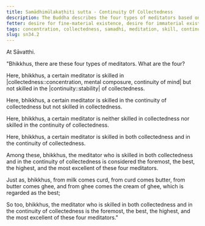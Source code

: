 ```yaml
---
title: Samādhimūlakaṭhiti sutta - Continuity Of Collectedness
description: The Buddha describes the four types of meditators based on their skill in collectedness and in the continuity of collectedness.
fetter: desire for fine-material existence, desire for immaterial existence, conceit, restlessness, ignorance
tags: concentration, collectedness, samadhi, meditation, skill, continuity, stability,sn,sn22-34,sn34
slug: sn34.2
---
```


At Sāvatthi.

"Bhikkhus, there are these four types of meditators. What are the four?

Here, bhikkhus, a certain meditator is skilled in |collectedness::concentration, mental composure, continuity of mind| but not skilled in the |continuity::stability| of collectedness.

Here, bhikkhus, a certain meditator is skilled in the continuity of collectedness but not skilled in collectedness.

Here, bhikkhus, a certain meditator is neither skilled in collectedness nor skilled in the continuity of collectedness.

Here, bhikkhus, a certain meditator is skilled in both collectedness and in the continuity of collectedness.

Among these, bhikkhus, the meditator who is skilled in both collectedness and in the continuity of collectedness is considered the foremost, the best, the highest, and the most excellent of these four meditators.

Just as, bhikkhus, from milk comes curd, from curd comes butter, from butter comes ghee, and from ghee comes the cream of ghee, which is regarded as the best;

So too, bhikkhus, the meditator who is skilled in both collectedness and in the continuity of collectedness is the foremost, the best, the highest, and the most excellent of these four meditators."